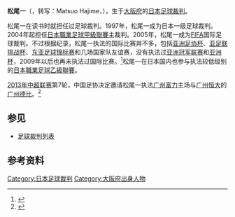 {{noteTA
|G1=足球
}}
{{Infobox football official
| name                = 松尾一<br>Hajime Matsuo
| fullname            = 松尾一
| dateofbirth         = {{birth date and age|1972|9|26|}}
| cityofbirth         = [[大阪府|大阪府]]
| countryofbirth      = {{日本}}
| death_date          = 
| death_place         = 
| otheroccupation     = 
| years               = 2004–<br>2007–
| league              = [[J1联赛|J1联赛]]<br>[[J2联赛|J2联赛]]
| role                = [[足球裁判|裁判]]<br>[[足球裁判|裁判]]
| internationalyears  = 2005–
| confederation       = [[FIFA|FIFA]]
| internationalrole   = [[足球裁判|裁判]]
}}

'''松尾一'''（{{lang-ja|'''まつお はじめ'''}}，转写：Matsuo Hajime，{{bd|1972年|9月26日}}），生于[[大阪府|大阪府]]的[[日本|日本]][[足球裁判|足球裁判]]。

松尾一在{{link-ja|大阪电气通信大学|大阪電気通信大学}}读书时就担任过足球裁判。1997年，松尾一成为日本一级足球裁判。2004年起担任[[日本職業足球甲級聯賽|日本職業足球甲級聯賽]]主裁判。2005年，松尾一成为[[FIFA|FIFA]]国际足球裁判。不过根据纪录，松尾一执法的国际比赛并不多，包括[[亚洲足协杯|亚洲足协杯]]、[[亚足联挑战杯|亚足联挑战杯]]、[[东亚足球锦标赛|东亚足球锦标赛]]和几场国家队友谊赛，没有执法过[[亚洲冠军联赛|亚洲冠军联赛]]和[[亚洲杯|亚洲杯]]，2009年以后也再未执法过国际比赛。<ref>{{cite web|title=H. MATSUO|url=http://de.soccerway.com/referees/hajime-matsuo/118730/|publisher=Soccerway|accessdate=2013-04-24|archive-date=2020-08-21|archive-url=https://web.archive.org/web/20200821111209/https://de.soccerway.com/referees/hajime-matsuo/118730/|dead-url=no}}</ref>松尾一在日本国内也参与执法较低级别的[[日本職業足球乙級聯賽|日本職業足球乙級聯賽]]。

[[2013年中超联赛|2013年中超联赛]]第7轮，中国足协决定邀请松尾一执法[[广州富力|广州富力]]主场与[[广州恒大|广州恒大]]的[[广州德比|广州德比]]。<ref>{{cite news|title=足协确认外籍裁判吹国安第7轮 粤沪两德比亦派洋哨|url=http://sports.sina.com.cn/j/2013-04-24/00006535052.shtml|accessdate=2013-04-24|newspaper=北京青年报|date=2013-04-24|archive-date=2013-05-09|archive-url=https://web.archive.org/web/20130509011842/http://sports.sina.com.cn/j/2013-04-24/00006535052.shtml|dead-url=no}}</ref> 

==参见==
* [[足球裁判列表|足球裁判列表]]

==参考资料==
{{reflist}}

{{2013年中国足球联赛裁判}}
{{DEFAULTSORT:Matsuo Hajime}}

[[Category:日本足球裁判|Category:日本足球裁判]]
[[Category:大阪府出身人物|Category:大阪府出身人物]]